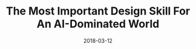 ---
title: The Most Important Design Skill For An AI-Dominated World
description: A short reflection on user experience and design.
date: 2018-03-12
readingTime: 1
---